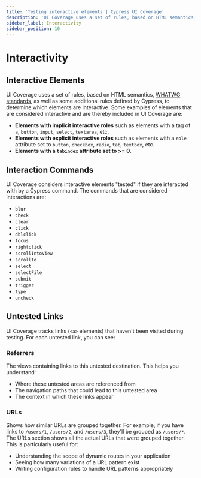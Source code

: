```yaml
---
title: 'Testing interactive elements | Cypress UI Coverage'
description: 'UI Coverage uses a set of rules, based on HTML semantics, WHATWG standards, as well as some additional rules defined by Cypress, to determine which elements are interactive.'
sidebar_label: Interactivity
sidebar_position: 10
---
```


# Interactivity

<UICovAddon />

## Interactive Elements

UI Coverage uses a set of rules, based on HTML semantics, [WHATWG standards](https://html.spec.whatwg.org/dev/dom.html#interactive-content), as well as some additional rules defined by Cypress, to determine which elements are interactive. Some examples of elements that are considered interactive and are thereby included in UI Coverage are:

- **Elements with implicit interactive roles** such as elements with a tag of `a`, `button`, `input`, `select`, `textarea`, etc.
- **Elements with explicit interactive roles** such as elements with a `role` attribute set to `button`, `checkbox`, `radio`, `tab`, `textbox`, etc.
- **Elements with a `tabindex` attribute set to >= 0.**

## Interaction Commands

UI Coverage considers interactive elements "tested" if they are interacted with by a Cypress command. The commands that are considered interactions are:

- `blur`
- `check`
- `clear`
- `click`
- `dblclick`
- `focus`
- `rightclick`
- `scrollIntoView`
- `scrollTo`
- `select`
- `selectFile`
- `submit`
- `trigger`
- `type`
- `uncheck`

## Untested Links

UI Coverage tracks links (`<a>` elements) that haven't been visited during testing. For each untested link, you can see:

### Referrers

The views containing links to this untested destination. This helps you understand:

- Where these untested areas are referenced from
- The navigation paths that could lead to this untested area
- The context in which these links appear

### URLs

Shows how similar URLs are grouped together. For example, if you have links to `/users/1`, `/users/2`, and `/users/3`, they'll be grouped as `/users/*`. The URLs section shows all the actual URLs that were grouped together. This is particularly useful for:

- Understanding the scope of dynamic routes in your application
- Seeing how many variations of a URL pattern exist
- Writing configuration rules to handle URL patterns appropriately
